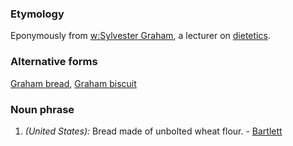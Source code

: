 ===Etymology===
Eponymously from [[w:Sylvester Graham]], a lecturer on [[dietetics]].
===Alternative forms===
[[Graham bread]], [[Graham biscuit]]
===Noun phrase===
#''(United States):'' Bread made of unbolted wheat flour. - [[Bartlett]]
